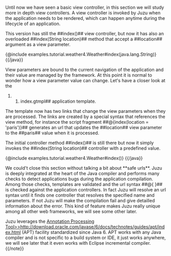 Until now we have seen a basic view controller, in this section we will study more in depth view controllers. A view
controller is invoked by Juzu when the application needs to be rendered, which can happen anytime during the lifecycle
of an application.

This version has still the ##index()## view controller, but now it has also an overloaded ##index(String location)##
method that accept a ##location## argument as a view parameter.

{{java}}
{@include examples.tutorial.weather4.Weather#index(java.lang.String)}
{{/java}}

View parameters are bound to the current navigation of the application and their value are managed by the framework.
At this point it is normal to wonder how a view parameter value can change. Let's have a closer look at the
##index.gtmpl## application template.

{{code href=examples/tutorial/weather4/templates/index.gtmpl/}}

The template now has two links that change the view parameters when they are processed. The links are created by a
special syntax that references the view method, for instance the script fragment ##@{index(location = 'paris')}##
generates an url that updates the ##location## view parameter to the ##paris## value when it is processed.

The initial controller method ##index()## is still there but now it simply invokes the ##index(String location)##
controller with a predefined value.

{{java}}
{@include examples.tutorial.weather4.Weather#index()}
{{/java}}

We could't close this section without talking a bit about **safe urls**. Juzu is deeply integrated at the heart of the
Java compiler and performs many checks to detect applications bugs during the application compilation. Among those
checks, templates are validated and the url syntax ##@{ }## is checked against the application controllers. In fact
Juzu will resolve an url syntax until it finds one controller that resolves the specified name and parameters. If not
Juzu will make the compilation fail and give detailled information about the error. This kind of feature makes Juzu really
unique among all other web frameworks, we will see some other later.

{{note}}Juzu leverages the [[Annotation Processing Tool>>http://download.oracle.com/javase/6/docs/technotes/guides/apt/index.html]]
(APT) facility standardized since Java 6. APT works with any Java compiler and is not specific to a build system or IDE,
it just works anywhere, we will see later that it even works with Eclipse incremental compiler.{{/note}}